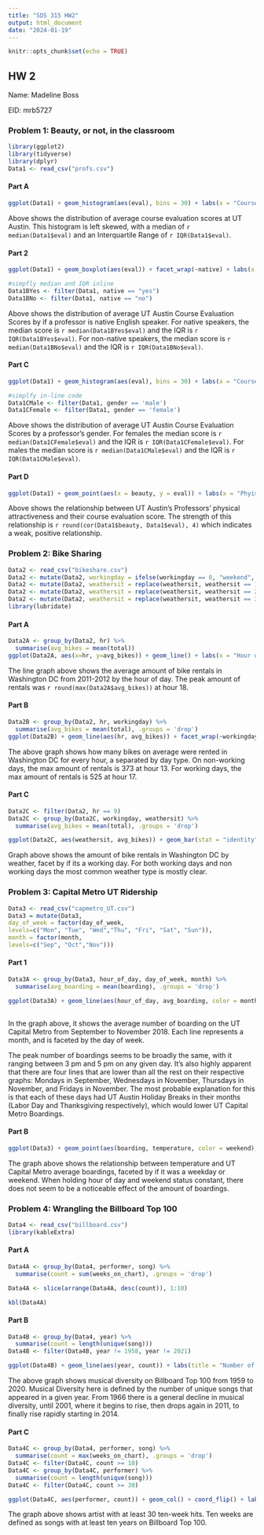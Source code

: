 ---
title: "SDS 315 HW2"
output: html_document
date: "2024-01-19"
---

```{r setup, include=FALSE}
knitr::opts_chunk$set(echo = TRUE)
```

## **HW 2**
Name: Madeline Boss

EID: mrb5727

### Problem 1: Beauty, or not, in the classroom
```{r Problem 1 Setup, include=FALSE}
library(ggplot2)
library(tidyverse)
library(dplyr)
Data1 <- read_csv("profs.csv")
```
#### Part A
```{r 1A, echo=FALSE}
ggplot(Data1) + geom_histogram(aes(eval), bins = 30) + labs(x = "Course Evaluation Scores", title = "Histogram of Course Evalutaion Scores")
```

Above shows the distribution of average course evaluation scores at UT Austin. This histogram is left skewed, with a median of `r median(Data1$eval)` and an Interquartile Range of `r IQR(Data1$eval)`.

#### Part 2
```{r 1B, echo=FALSE}
ggplot(Data1) + geom_boxplot(aes(eval)) + facet_wrap(~native) + labs(x = "Course Evaluation Scores", title = "Distribution of Course Evaluation Scores by If Professor is a Native English Speaker")

#simpfly median and IQR inline
Data1BYes <- filter(Data1, native == "yes")
Data1BNo <- filter(Data1, native == "no")

```

Above shows the distribution of average UT Austin Course Evaluation Scores by if a professor is native English speaker. For native speakers, the median score is `r median(Data1BYes$eval)` and the IQR is `r IQR(Data1BYes$eval)`. For non-native speakers, the median score is `r median(Data1BNo$eval)` and the IQR is `r IQR(Data1BNo$eval)`.

#### Part C
```{r 1C, echo = FALSE}
ggplot(Data1) + geom_histogram(aes(eval), bins = 30) + labs(x = "Course Evaluation Scores", title = "Histogram of Course Evalutaion Scores by Gender") + facet_wrap(~gender)

#simplfy in-line code
Data1CMale <- filter(Data1, gender == 'male')
Data1CFemale <- filter(Data1, gender == 'female')
```

Above shows the distribution of average UT Austin Course Evaluation Scores by a professor's gender. For females the median score is `r median(Data1CFemale$eval)` and the IQR is `r IQR(Data1CFemale$eval)`. For males the median score is `r median(Data1CMale$eval)` and the IQR is `r IQR(Data1CMale$eval)`.

#### Part D
```{r 1D, echo=FALSE}
ggplot(Data1) + geom_point(aes(x = beauty, y = eval)) + labs(x = "Phyiscal Attractiveness", y = "Course Evaluation Scores", title = "Relationship between Professors' Physical Attractiveness and Course Evaluation Scores")
```

Above shows the relationship between UT Austin's Professors' physical attractiveness and their course evaluation score. The strength of this relationship is `r round(cor(Data1$beauty, Data1$eval), 4)` which indicates a weak, positive relationship.

### Problem 2: Bike Sharing
```{r Problem 2 Setup, include=FALSE}
Data2 <- read_csv("bikeshare.csv")
Data2 <- mutate(Data2, workingday = ifelse(workingday == 0, "weekend", "weekday"))
Data2 <- mutate(Data2, weathersit = replace(weathersit, weathersit == 1, "Mostly Clear"))
Data2 <- mutate(Data2, weathersit = replace(weathersit, weathersit == 2, "Cloudy"))
Data2 <- mutate(Data2, weathersit = replace(weathersit, weathersit == 3, "Light Rain/Snow"))
library(lubridate)
```

#### Part A
```{r 2A, echo=FALSE}
Data2A <- group_by(Data2, hr) %>%
  summarise(avg_bikes = mean(total))
ggplot(Data2A, aes(x=hr, y=avg_bikes)) + geom_line() + labs(x = "Hour of Day", y = "Average Bike Rentals", title = "Number of Average Bike Rentals by Hour of Day")
```

The line graph above shows the average amount of bike rentals in Washington DC from 2011-2012 by the hour of day. The peak amount of rentals was `r round(max(Data2A$avg_bikes))` at hour 18.

#### Part B
```{r 2B, echo=FALSE}
Data2B <- group_by(Data2, hr, workingday) %>%
  summarise(avg_bikes = mean(total), .groups = 'drop')
ggplot(Data2B) + geom_line(aes(hr, avg_bikes)) + facet_wrap(~workingday) + labs(x = "Hour of Day", y = "Average Bike Rentals", title = "Number of Average Bike Rentals by Day Type")
```

The above graph shows how many bikes on average were rented in Washington DC for every hour, a separated by day type. On non-working days, the max amount of rentals is 373 at hour 13. For working days, the max amount of rentals is 525 at hour 17.

#### Part C
```{r 2C, echo=FALSE}
Data2C <- filter(Data2, hr == 9)
Data2C <- group_by(Data2C, workingday, weathersit) %>%
  summarise(avg_bikes = mean(total), .groups = 'drop')

ggplot(Data2C, aes(weathersit, avg_bikes)) + geom_bar(stat = "identity") + facet_wrap(~workingday) + labs(x = "Weather Types", y = "Average Bike Rentals", title = "Average Bike Rentals at 9AM by Weather, Faceted by if its a Working Day")
```

Graph above shows the amount of bike rentals in Washington DC by weather, facet by if its a working day. For both working days and non working days the most common weather type is mostly clear.

### Problem 3: Capital Metro UT Ridership
```{r setup 3, include=FALSE}
Data3 <- read_csv("capmetro_UT.csv")
Data3 = mutate(Data3,
day_of_week = factor(day_of_week,
levels=c("Mon", "Tue", "Wed","Thu", "Fri", "Sat", "Sun")),
month = factor(month,
levels=c("Sep", "Oct","Nov")))
```
#### Part 1
```{r 3A, echo=FALSE}
Data3A <- group_by(Data3, hour_of_day, day_of_week, month) %>%
  summarise(avg_boarding = mean(boarding), .groups = 'drop')

ggplot(Data3A) + geom_line(aes(hour_of_day, avg_boarding, color = month)) + facet_wrap(~day_of_week) + labs(x = "Hour", y = "Average Number of Boardings", title = "Average Amount of Boardings Per Hour by Month and Day of Week")
                                            
```

In the graph above, it shows the average number of boarding on the UT Capital Metro from September to November 2018. Each line represents a month, and is faceted by the day of week.

The peak number of boardings seems to be broadly the same, with it ranging between 3 pm and 5 pm on any given day.
It's also highly apparent that there are four lines that are lower than all the rest on their respective graphs: Mondays in September, Wednesdays in November, Thursdays in November, and Fridays in November. The most probable explanation for this is that each of these days had UT Austin Holiday Breaks in their months (Labor Day and Thanksgiving respectively), which would lower UT Capital Metro Boardings.

#### Part B
```{r 3B, echo=FALSE}
ggplot(Data3) + geom_point(aes(boarding, temperature, color = weekend), alpha = 0.5) + facet_wrap(~hour_of_day) + labs(x = "Temperature", y = "Average Boardings", title = "Temperature vs Average Boardings")

```

The graph above shows the relationship between temperature and UT Capital Metro average boardings, faceted by if it was a weekday or weekend. When holding hour of day and weekend status constant, there does not seem to be a noticeable effect of the amount of boardings.

### Problem 4: Wrangling the Billboard Top 100
```{r 4 Setup, include=FALSE}
Data4 <- read_csv("billboard.csv")
library(kableExtra)
```

#### Part A
```{r 4A, echo=FALSE}
Data4A <- group_by(Data4, performer, song) %>%
  summarise(count = sum(weeks_on_chart), .groups = 'drop')

Data4A <- slice(arrange(Data4A, desc(count)), 1:10)

kbl(Data4A)
```

#### Part B
```{r 4B, echo=FALSE}
Data4B <- group_by(Data4, year) %>%
  summarise(count = length(unique(song)))
Data4B <- filter(Data4B, year != 1958, year != 2021)

ggplot(Data4B) + geom_line(aes(year, count)) + labs(title = "Number of Unique Songs per Year")
```

The above graph shows musical diversity on Billboard Top 100 from 1959 to 2020. Musical Diversity here is defined by the number of unique songs that appeared in a given year. From 1966 there is a general decline in musical diversity, until 2001, where it begins to rise, then drops again in 2011, to finally rise rapidly starting in 2014.

#### Part C
```{r 4C, echo=FALSE}
Data4C <- group_by(Data4, performer, song) %>%
  summarise(count = max(weeks_on_chart), .groups = 'drop')
Data4C <- filter(Data4C, count >= 10)
Data4C <- group_by(Data4C, performer) %>%
  summarise(count = length(unique(song)))
Data4C <- filter(Data4C, count >= 30)

ggplot(Data4C, aes(performer, count)) + geom_col() + coord_flip() + labs(title = "Artists' Amount of Ten Week Hits")
```

The graph above shows artist with at least 30 ten-week hits. Ten weeks are defined as songs with at least ten years on Billboard Top 100.